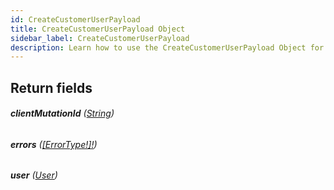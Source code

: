 ```yaml
---
id: CreateCustomerUserPayload
title: CreateCustomerUserPayload Object
sidebar_label: CreateCustomerUserPayload
description: Learn how to use the CreateCustomerUserPayload Object for Builder's API.
---
```


## Return fields

###### <b>clientMutationId</b> ([String](/composer/builder/api/schema/scalar/String.mdx))

###### <b>errors</b> ([[ErrorType!]!](/composer/builder/api/schema/object/ErrorType.mdx))

###### <b>user</b> ([User](/composer/builder/api/schema/object/User.mdx))
